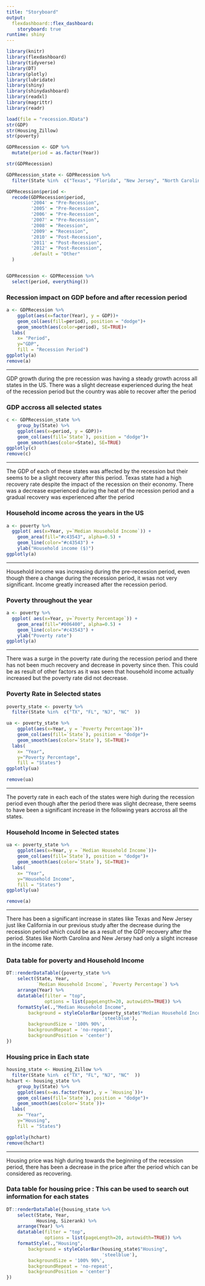 ```yaml
---
title: "Storyboard"
output: 
  flexdashboard::flex_dashboard:
    storyboard: true
runtime: shiny
---
```


```r
library(knitr)
library(flexdashboard)
library(tidyverse)
library(DT)
library(plotly)
library(lubridate)
library(shiny)
library(shinydashboard)
library(readxl) 
library(magrittr) 
library(readr)

load(file = "recession.RData")
str(GDP)
str(Housing_Zillow)
str(poverty)

GDPRecession <- GDP %>% 
  mutate(period = as.factor(Year))

str(GDPRecession)

GDPRecession_state <- GDPRecession %>%
  filter(State %in%  c("Texas", "Florida", "New Jersey", "North Carolina"  ))

GDPRecession$period <- 
  recode(GDPRecession$period,
         '2004' = "Pre-Recession",
         '2005' = "Pre-Recession",
         '2006' = "Pre-Recession",
         '2007' = "Pre-Recession",
         '2008' = "Recession",
         '2009' = "Recession",
         '2010' = "Post-Recession",
         '2011' = "Post-Recession",
         '2012' = "Post-Recession",
         .default = "Other"
  )


GDPRecession <- GDPRecession %>% 
  select(period, everything())


```

### Recession impact on GDP before and after recession period

```r
a <- GDPRecession %>% 
	ggplot(aes(x=factor(Year), y = GDP))+
	geom_col(aes(fill=period), position = "dodge")+
	geom_smooth(aes(color=period), SE=TRUE)+
  labs(
    x= "Period",
    y="GDP",
    fill = "Recession Period")
ggplotly(a)
remove(a)

```

*** 
GDP growth during the pre recession was having a steady growth across all states in the US. There was a slight decrease experienced during the heat of the recession period but the country was able to recover after the period

### GDP accross all selected states
    
```r
c <- GDPRecession_state %>% 
	group_by(State) %>% 
	ggplot(aes(x=period, y = GDP))+
	geom_col(aes(fill=`State`), position = "dodge")+
	geom_smooth(aes(color=State), SE=TRUE)
ggplotly(c)
remove(c)

```

*** 
The GDP of each of these states was affected by the recession but their seems to be a slight recovery after this period. Texas state had a high recovery rate despite the impact of the recession on their economy. 
There was a decrease experienced during the heat of the recession period and a gradual recovery was experienced after the period

### Household income across the years in the US

```r
a <- poverty %>%
  ggplot( aes(x=Year, y=`Median Household Income`)) +
    geom_area(fill="#c43543", alpha=0.5) +
    geom_line(color="#c43543") +
    ylab("Household income ($)") 
ggplotly(a)
```

***
Household income was increasing during the pre-recession period, even though there a change during the recession period, it wsas not very significant. Income greatly increased after the recession period.

### Poverty throughout the year

```r
a <- poverty %>%
  ggplot( aes(x=Year, y=`Poverty Percentage`)) +
    geom_area(fill="#006400", alpha=0.5) +
    geom_line(color="#c43543") +
    ylab("Poverty rate") 
ggplotly(a)

```

*** 
There was a surge in the poverty rate during the recession period and there has not been much recovery and decrease in poverty since then. This could be as result of other factors as it was seen that household income actually increased but the poverty rate did not decrease.

### Poverty Rate in Selected states

```r
poverty_state <- poverty %>%
  filter(State %in%  c("TX", "FL", "NJ", "NC"  ))

ua <- poverty_state %>% 
	ggplot(aes(x=Year, y = `Poverty Percentage`))+
	geom_col(aes(fill=`State`), position = "dodge")+
	geom_smooth(aes(color=`State`), SE=TRUE)+
  labs(
    x= "Year",
    y="Poverty Percentage",
    fill = "States")
ggplotly(ua)

remove(ua)
```

*** 
The poverty rate in each each of the states were high during the recession period even though after the period there was slight decrease, there seems to have been a significant increase in the following years accross all the states.

### Household Income in Selected states

```r

ua <- poverty_state %>% 
	ggplot(aes(x=Year, y = `Median Household Income`))+
	geom_col(aes(fill=`State`), position = "dodge")+
	geom_smooth(aes(color=`State`), SE=TRUE)+
  labs(
    x= "Year",
    y="Household Income",
    fill = "States")
ggplotly(ua)

remove(a)
```

***
There has been a significant increase in states like Texas and New Jersey just like California in our previous study after the decrease during the recession period which could be as a result of the GDP recovery after the period. States like North Carolina and New Jersey had only a slight increase in the income rate.

### Data table for poverty and Household Income

```r

DT::renderDataTable({poverty_state %>% 
	select(State, Year,
		   `Median Household Income`, `Poverty Percentage`) %>%
	arrange(Year) %>% 
	datatable(filter = "top", 
			  options = list(pageLength=20, autowidth=TRUE)) %>% 
	formatStyle(.,"Median Household Income",
	    background = styleColorBar(poverty_state$"Median Household Income",
	    						   'steelblue'),
	    backgroundSize = '100% 90%',
	    backgroundRepeat = 'no-repeat',
	    backgroundPosition = 'center')
})
```

### Housing price in Each state

```r

housing_state <- Housing_Zillow %>%
  filter(State %in%  c("TX", "FL", "NJ", "NC"  ))
hchart <- housing_state %>% 
	group_by(State) %>% 
	ggplot(aes(x=as.factor(Year), y = `Housing`))+
	geom_col(aes(fill=`State`), position = "dodge")+
	geom_smooth(aes(color=`State`))+
  labs(
    x= "Year",
    y="Housing",
    fill = "States")

ggplotly(hchart)
remove(hchart)


```

*** 
Housing price was high during towards the beginning of the recession period, there has been a decrease in the price after the period which can be considered as recovering.

### Data table for housing price : This can be used to search out information for each states

```r



DT::renderDataTable({housing_state %>% 
	select(State, Year,
		   Housing, Sizerank) %>%
	arrange(Year) %>% 
	datatable(filter = "top", 
			  options = list(pageLength=20, autowidth=TRUE)) %>% 
	formatStyle(.,"Housing",
	    background = styleColorBar(housing_state$"Housing",
	    						   'steelblue'),
	    backgroundSize = '100% 90%',
	    backgroundRepeat = 'no-repeat',
	    backgroundPosition = 'center')
})
```
